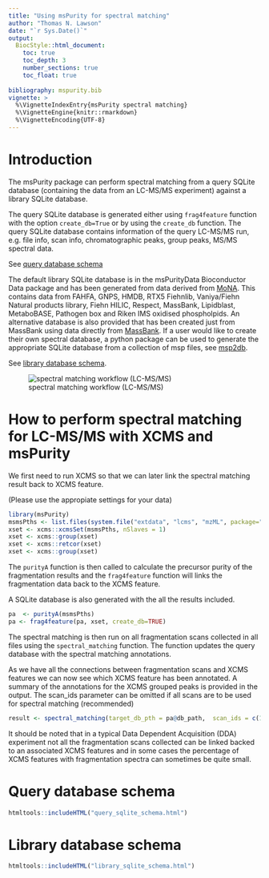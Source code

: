 ```yaml
---
title: "Using msPurity for spectral matching"
author: "Thomas N. Lawson"
date: "`r Sys.Date()`"
output: 
  BiocStyle::html_document:
    toc: true
    toc_depth: 3  
    number_sections: true  
    toc_float: true
    
bibliography: mspurity.bib
vignette: >
  %\VignetteIndexEntry{msPurity spectral matching}
  %\VignetteEngine{knitr::rmarkdown}
  %\VignetteEncoding{UTF-8}
---
```


# Introduction

The msPurity package can perform spectral matching from a query SQLite database (containing the data from an LC-MS/MS experiment) against a library SQLite database.

The query SQLite database is generated either using `frag4feature` function with the option `create_db=True` or by using the `create_db` function. The query SQLite database contains information of the query LC-MS/MS run, e.g. file info, scan info, chromatographic peaks, group peaks, MS/MS spectral data. 

See [query database schema][Query database schema]


The default library SQLite database is in the msPurityData Bioconductor Data package and has been generated from data derived from [MoNA](http://mona.fiehnlab.ucdavis.edu/downloads). This contains data from FAHFA, GNPS, HMDB, RTX5 Fiehnlib, Vaniya/Fiehn Natural products library, Fiehn HILIC, Respect, MassBank, Lipidblast, MetaboBASE, Pathogen box and Riken IMS oxidised phospholpids. An alternative database is also provided that has been created just from MassBank using data directly from [MassBank](https://github.com/MassBank/MassBank-data). If a user would like to create their own spectral database, a python package can be used to generate the appropriate SQLite database from a collection of msp files, see [msp2db](https://msp2db.readthedocs.io/en/latest/).

See [library database schema][Library database schema].

![spectral matching workflow (LC-MS/MS)](spectral-matching-workflow.png)




# How to perform spectral matching for LC-MS/MS with XCMS and msPurity
We first need to run XCMS so that we can later link the spectral matching result back to XCMS feature.

(Please use the appropiate settings for your data)

```r
library(msPurity)
msmsPths <- list.files(system.file("extdata", "lcms", "mzML", package="msPurityData"), full.names = TRUE, pattern = "MSMS")
xset <- xcms::xcmsSet(msmsPths, nSlaves = 1)
xset <- xcms::group(xset)
xset <- xcms::retcor(xset)
xset <- xcms::group(xset)
```

The `purityA` function is then called to calculate the precursor purity of the fragmentation results and the `frag4feature` function will links the 
fragmentation data back to the XCMS feature.

A SQLite database is also generated with the all the results included.

```r
pa  <- purityA(msmsPths)
pa <- frag4feature(pa, xset, create_db=TRUE)
```

The spectral matching is then run on all fragmentation scans collected in all files using the `spectral_matching` function. The function updates the query database with the spectral matching annotations.

As we have all the connections between fragmentation scans and XCMS features we can now see which XCMS feature has been annotated. A summary of the annotations for the XCMS grouped peaks is provided in the output. The scan_ids parameter can be omitted if all scans are to be used for spectral matching (recommended)

```r
result <- spectral_matching(target_db_pth = pa@db_path,  scan_ids = c(1120,  366, 1190, 601,  404,1281, 1323, 1289))
```



It should be noted that in a typical Data Dependent Acquisition (DDA) experiment not all the fragmentation scans collected can be linked backed to an associated XCMS features and in some cases the percentage of XCMS features with fragmentation spectra can sometimes be quite small.


# Query database schema

```r
htmltools::includeHTML("query_sqlite_schema.html")

```

# Library database schema

```r
htmltools::includeHTML("library_sqlite_schema.html")

```
